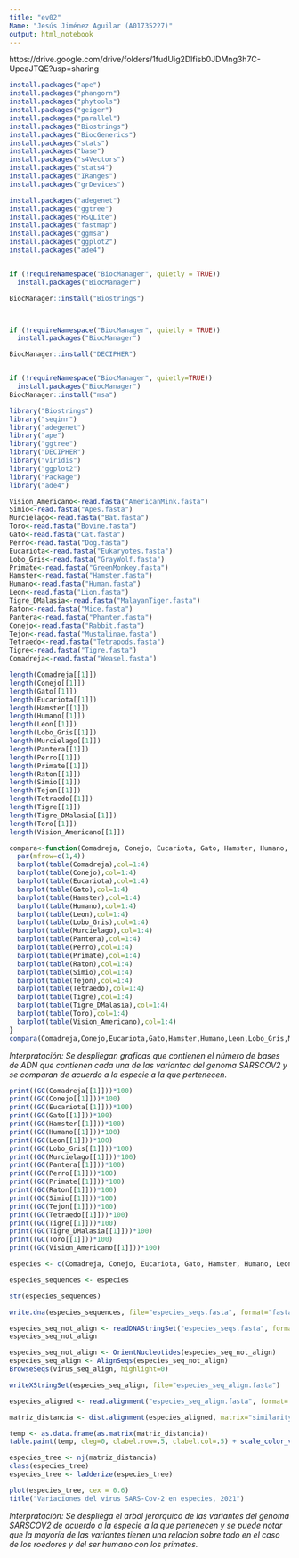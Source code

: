```yaml
---
title: "ev02"
Name: "Jesús Jiménez Aguilar (A01735227)"
output: html_notebook
---
```


https://drive.google.com/drive/folders/1fudUig2Dlfisb0JDMng3h7C-UpeaJTQE?usp=sharing

```r
install.packages("ape")
install.packages("phangorn")
install.packages("phytools")
install.packages("geiger")
install.packages("parallel")
install.packages("Biostrings")
install.packages("BiocGenerics")
install.packages("stats")
install.packages("base")
install.packages("s4Vectors")
install.packages("stats4")
install.packages("IRanges")
install.packages("grDevices")

install.packages("adegenet")
install.packages("ggtree")
install.packages("RSQLite")
install.packages("fastmap")
install.packages("ggmsa")
install.packages("ggplot2")
install.packages("ade4")


if (!requireNamespace("BiocManager", quietly = TRUE))
  install.packages("BiocManager")

BiocManager::install("Biostrings")



if (!requireNamespace("BiocManager", quietly = TRUE))
  install.packages("BiocManager")

BiocManager::install("DECIPHER")


if (!requireNamespace("BiocManager", quietly=TRUE))
  install.packages("BiocManager")
BiocManager::install("msa")
```

```r
library("Biostrings")
library("seqinr")
library("adegenet")
library("ape")
library("ggtree")
library("DECIPHER")
library("viridis")
library("ggplot2")
library("Package")
library("ade4")
```

```r

Vision_Americano<-read.fasta("AmericanMink.fasta")
Simio<-read.fasta("Apes.fasta")
Murcielago<-read.fasta("Bat.fasta")
Toro<-read.fasta("Bovine.fasta")
Gato<-read.fasta("Cat.fasta")
Perro<-read.fasta("Dog.fasta")
Eucariota<-read.fasta("Eukaryotes.fasta")
Lobo_Gris<-read.fasta("GrayWolf.fasta")
Primate<-read.fasta("GreenMonkey.fasta")
Hamster<-read.fasta("Hamster.fasta")
Humano<-read.fasta("Human.fasta")
Leon<-read.fasta("Lion.fasta")
Tigre_DMalasia<-read.fasta("MalayanTiger.fasta")
Raton<-read.fasta("Mice.fasta")
Pantera<-read.fasta("Phanter.fasta")
Conejo<-read.fasta("Rabbit.fasta")
Tejon<-read.fasta("Mustalinae.fasta")
Tetraedo<-read.fasta("Tetrapods.fasta")
Tigre<-read.fasta("Tigre.fasta")
Comadreja<-read.fasta("Weasel.fasta")
```

```r
length(Comadreja[[1]])
length(Conejo[[1]])
length(Gato[[1]])
length(Eucariota[[1]])
length(Hamster[[1]])
length(Humano[[1]])
length(Leon[[1]])
length(Lobo_Gris[[1]])
length(Murcielago[[1]])
length(Pantera[[1]])
length(Perro[[1]])
length(Primate[[1]])
length(Raton[[1]])
length(Simio[[1]])
length(Tejon[[1]])
length(Tetraedo[[1]])
length(Tigre[[1]])
length(Tigre_DMalasia[[1]])
length(Toro[[1]])
length(Vision_Americano[[1]])
```

```r
compara<-function(Comadreja, Conejo, Eucariota, Gato, Hamster, Humano, Leon, Lobo_Gris, Murcielago, Pantera, Perro, Primate, Raton, Simio, Tejon, Tetraedo, Tigre, Tigre_DMalasia, Toro, Vision_Americano) {
  par(mfrow=c(1,4))
  barplot(table(Comadreja),col=1:4)
  barplot(table(Conejo),col=1:4)
  barplot(table(Eucariota),col=1:4)
  barplot(table(Gato),col=1:4)
  barplot(table(Hamster),col=1:4)
  barplot(table(Humano),col=1:4)
  barplot(table(Leon),col=1:4)
  barplot(table(Lobo_Gris),col=1:4)
  barplot(table(Murcielago),col=1:4)
  barplot(table(Pantera),col=1:4)
  barplot(table(Perro),col=1:4)
  barplot(table(Primate),col=1:4)
  barplot(table(Raton),col=1:4)
  barplot(table(Simio),col=1:4)
  barplot(table(Tejon),col=1:4)
  barplot(table(Tetraedo),col=1:4)
  barplot(table(Tigre),col=1:4)
  barplot(table(Tigre_DMalasia),col=1:4)
  barplot(table(Toro),col=1:4)
  barplot(table(Vision_Americano),col=1:4)
}
compara(Comadreja,Conejo,Eucariota,Gato,Hamster,Humano,Leon,Lobo_Gris,Murcielago,Pantera,Perro,Primate,Raton,Simio,Tejon,Tetraedo,Tigre,Tigre_DMalasia,Toro,Vision_Americano)
```

*Interpratación: Se despliegan graficas que contienen el número de bases de ADN que contienen cada una de las variantea del genoma SARSCOV2 y se comparan de acuerdo a la especie a la que pertenecen.*

```r
print((GC(Comadreja[[1]]))*100)
print((GC(Conejo[[1]]))*100)
print((GC(Eucariota[[1]]))*100)
print((GC(Gato[[1]]))*100)
print((GC(Hamster[[1]]))*100)
print((GC(Humano[[1]]))*100)
print((GC(Leon[[1]]))*100)
print((GC(Lobo_Gris[[1]]))*100)
print((GC(Murcielago[[1]]))*100)
print((GC(Pantera[[1]]))*100)
print((GC(Perro[[1]]))*100)
print((GC(Primate[[1]]))*100)
print((GC(Raton[[1]]))*100)
print((GC(Simio[[1]]))*100)
print((GC(Tejon[[1]]))*100)
print((GC(Tetraedo[[1]]))*100)
print((GC(Tigre[[1]]))*100)
print((GC(Tigre_DMalasia[[1]]))*100)
print((GC(Toro[[1]]))*100)
print((GC(Vision_Americano[[1]]))*100)
```

```r
especies <- c(Comadreja, Conejo, Eucariota, Gato, Hamster, Humano, Leon, Lobo_Gris, Murcielago, Pantera, Perro, Primate, Raton, Simio, Tejon, Tetraedo, Tigre, Tigre_DMalasia, Toro, Vision_Americano) 
```

```r
especies_sequences <- especies
```

```r
str(especies_sequences)
```

```r
write.dna(especies_sequences, file="especies_seqs.fasta", format="fasta", append= FALSE, nbcol= 6, colsep= " ", colw=10)
```

```r
especies_seq_not_align <- readDNAStringSet("especies_seqs.fasta", format= "fasta")
especies_seq_not_align 
```

```r
especies_seq_not_align <- OrientNucleotides(especies_seq_not_align)
especies_seq_align <- AlignSeqs(especies_seq_not_align)
BrowseSeqs(virus_seq_align, highlight=0)
```

```r
writeXStringSet(especies_seq_align, file="especies_seq_align.fasta")
```

```r
especies_aligned <- read.alignment("especies_seq_align.fasta", format= "fasta")
```

```r
matriz_distancia <- dist.alignment(especies_aligned, matrix="similarity")
```

```r
temp <- as.data.frame(as.matrix(matriz_distancia))
table.paint(temp, cleg=0, clabel.row=.5, clabel.col=.5) + scale_color_viridis()
```

```r
especies_tree <- nj(matriz_distancia)
class(especies_tree)
especies_tree <- ladderize(especies_tree)
```

```r
plot(especies_tree, cex = 0.6)
title("Variaciones del virus SARS-Cov-2 en especies, 2021")
```

*Interpratación: Se despliega el arbol jerarquico de las variantes del genoma SARSCOV2 de acuerdo a la especie a la que pertenecen y se puede notar que la mayoría de las variantes tienen una relacion sobre todo en el caso de los roedores y del ser humano con los primates.*


